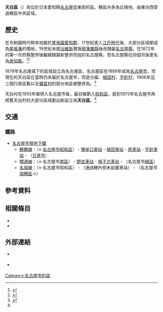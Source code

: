 {{日本區
| 自治體名   = 天白區
| 圖像       = [[File:Nagoya_Agricultural_Center03.jpg|240px]]
| 圖像說明   = {{Tsl|ja|名古屋市農業センター|名古屋市農業中心}}
| 區章       = 
| 區長       = 
| 日文原名   = 天白区
| 平假名     = てんぱくく
| 羅馬字拼音 = Tenpaku-ku
| 都道府縣   = 愛知縣
| 市         = 名古屋市
| 支廳       = 
| 編號       = 23116-9
| 面積       = 21.61
| 邊界未定   = 
| 人口       = 163,797<ref>{{Cite web| url=https://www.city.nagoya.jp/shisei/category/67-5-5-5-0-0-0-0-0-0.html| title=毎月1日現在の世帯数と人口(全市・区別)| date=2022-05-23| publisher=名古屋市政府| language=ja| accessdate=2022-06-07| archive-date=2022-05-22| archive-url=https://web.archive.org/web/20220522175037/https://www.city.nagoya.jp/shisei/category/67-5-5-5-0-0-0-0-0-0.html}}</ref>
| 人口密度   = 
| 統計時間   = 2022年5月1日
| 自治體     = 名古屋市（[[昭和区|昭和区]]、[[名東区|名東区]]、[[瑞穗區|瑞穗區]]、[[綠區_(名古屋市)|綠區]]）、[[日进市|日进市]]
| 樹         = [[丹桂|丹桂]]
| 花         = [[木茼蒿|木茼蒿]]
| 鳥         = 
| 其他象徵物 = 
| 其他象徵   = 
| 郵遞區號   = 468-8510
| 所在地     = 天白区島田二丁目201番
| 電話號碼   = 52-03-1111
| 外部連結   = https://www.city.nagoya.jp/tempaku/
| 地圖       = [[File:Location_of_Tempaku_ward_Nagoya_city_Aichi_prefecture_Japan.svg|250px]]
| 註記       =
|}}

'''天白區'''（{{jpn|j=天白区|hg=てんぱくく|rm=Tenpaku ku|f=y}}）為位於日本愛知縣[[名古屋市|名古屋市]]東部的區，轄區內多為丘陵地，{{Tsl|ja|天白川 (愛知県)|天白川 (愛知縣)|天白川}}由東向西穿過轄區中央區域。

== 歷史 ==

在令制國時代時本地屬於[[尾張國|尾張國]][[愛知郡_(愛知縣)|愛知郡]]，17世紀進入[[江戶時代|江戶時代]]後，大部分區域都成為[[尾張藩|尾張藩]]的領地，19世紀末[[明治維新|明治維新]]實施[[廢藩置縣|廢藩置縣]]後改隸屬[[名古屋縣|名古屋縣]]，在1872年的第一次府縣整併後繼續隸屬新整併而成的名古屋縣，而名古屋縣在四個月後更名為[[愛知縣|愛知縣]]。<ref>{{Cite web| url=https://crd.ndl.go.jp/reference/modules/d3ndlcrdentry/index.php?page=ref_view&id=1000183719| title=明治4年に名古屋県ができてから短期間で愛知県と改称したが、その経緯や理由が知りたい。他に候補はあったのか、誰が決めたのかについてもわかれば知りたい。| work=レファレンス協同データベース| publisher=国立国会図書館| language=ja| accessdate=2022-06-06| archive-date=2021-11-13| archive-url=https://web.archive.org/web/20211113062516/https://crd.ndl.go.jp/reference/modules/d3ndlcrdentry/index.php?page=ref_view&id=1000183719}}</ref><ref>{{Cite web| url=https://www.pref.aichi.jp/soshiki/koho/0000007714.html| title=あいちのおいたち| date=2020-03-24| publisher=愛知縣廳| language=ja| accessdate=2022-06-06| archive-date=2022-06-04| archive-url=https://web.archive.org/web/20220604033314/http://www.pref.aichi.jp/soshiki/koho/0000007714.html}}</ref>

1878年名古屋城下的區域設立為名古屋區，名古屋區在1889年成為[[名古屋市|名古屋市]]，而現在的天白區在當時仍未屬於名古屋市，而是分屬{{Tsl|ja|島野村 (愛知県愛知郡)|島野村 (愛知縣愛知郡)|島野村}}、[[植田村_(愛知縣愛知郡)|植田村]]、[[平針村|平針村]]，1906年這三個行政區劃以及[[彌富村_(愛知縣)|彌富村]]的部分地區被整併為{{Tsl|ja|天白村_(愛知県)|天白村_(愛知縣)|天白村}}。<ref name="History">{{Cite web| url=https://www.city.nagoya.jp/tempaku/page/0000041249.html| title=天白区のあゆみ| date=2012-10-24| publisher=名古屋市天白區公所| language=ja| accessdate=2022-06-16| archive-date=2021-11-30| archive-url=https://web.archive.org/web/20211130041347/https://www.city.nagoya.jp/tempaku/page/0000041249.html}}</ref>

天白村在1955年被併入名古屋市後，最初被劃入[[昭和區|昭和區]]，直到1975年名古屋市再將舊天白村的大部分區域劃出新設立為'''天白區'''。<ref name="History"/>

== 交通 ==

=== 鐵路 ===

* [[名古屋市營地下鐵|名古屋市營地下鐵]]
** [[鶴舞線|鶴舞線]]：（←[[名古屋市|名古屋市]][[昭和區|昭和區]]） - [[鹽釜口車站|鹽釜口車站]] - [[植田車站_(名古屋市)|植田車站]] - [[原車站_(愛知縣)|原車站]] - [[平針車站|平針車站]] - （[[日進市|日進市]]）
** [[櫻通線|櫻通線]]：（←名古屋市[[南區_(名古屋市)|南區]]） - [[野並車站|野並車站]] - [[鳴子北車站|鳴子北車站]] - （名古屋市[[綠區_(名古屋市)|綠區]]）
** [[名城線|名城線]]：（←名古屋市昭和區） - （通過轄內但未設置車站） - （名古屋市[[瑞穗區|瑞穗區]]→）

== 參考資料 ==
{{Reflist|30em}}

== 相關條目 ==
{{Commonscat|Tenpaku-ku, Nagoya}}

* {{Tsl|ja|天白川 (愛知県)|天白川 (愛知縣)}}
* {{Tsl|ja|天白村 (愛知県)|天白村 (愛知縣)}}

== 外部連結 ==

* {{Ja}} {{Facebook|100063944439741|名古屋市天白区役所}}
* {{Ja}} {{Instagram|tenpaku.kabotti|天白区役所}}

{{愛知縣}}
{{Authority control}}

[[Category:名古屋市的區|Category:名古屋市的區]]
